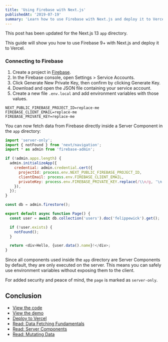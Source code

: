 ```yaml
---
title: 'Using Firebase with Next.js'
publishedAt: '2019-07-19'
summary: 'Learn how to use Firebase with Next.js and deploy it to Vercel.'
---
```


<Callout emoji="💡">

This post has been updated for the Next.js 13 `app` directory.

</Callout>

This guide will show you how to use Firebase 9+ with Next.js and deploy it to Vercel.

### Connecting to Firebase

1. Create a project in [Firebase](https://firebase.google.com/docs/firestore/quickstart).
1. In the Firebase console, open Settings > Service Accounts.
1. Click Generate New Private Key, then confirm by clicking Generate Key.
1. Download and open the JSON file containing your service account.
1. Create a new file `.env.local` and add environment variables with those values.

```bash: title=".env.local"
NEXT_PUBLIC_FIREBASE_PROJECT_ID=replace-me
FIREBASE_CLIENT_EMAIL=replace-me
FIREBASE_PRIVATE_KEY=replace-me
```

You can now fetch data from Firebase directly inside a Server Component in the `app` directory:

```js title="app/page.tsx"
import 'server-only';
import { notFound } from 'next/navigation';
import * as admin from 'firebase-admin';

if (!admin.apps.length) {
  admin.initializeApp({
    credential: admin.credential.cert({
      projectId: process.env.NEXT_PUBLIC_FIREBASE_PROJECT_ID,
      clientEmail: process.env.FIREBASE_CLIENT_EMAIL,
      privateKey: process.env.FIREBASE_PRIVATE_KEY.replace(/\\n/g, '\n'),
    }),
  });
}

const db = admin.firestore();

export default async function Page() {
  const user = await db.collection('users').doc('felippewick').get();

  if (!user.exists) {
    notFound();
  }

  return <div>Hello, {user.data().name}!</div>;
}
```

Since all components used inside the `app` directory are Server Components by default, they are only executed on the server. This means you can safely use environment variables without exposing them to the client.

For added security and peace of mind, the `page` is marked as `server-only`.

## Conclusion

- [View the code](https://github.com/felippewick/nextjs-vercel-firebase)
- [View the demo](https://nextjs-vercel-firebase.vercel.app/)
- [Deploy to Vercel](https://vercel.com/new/clone?repository-url=https%3A%2F%2Fgithub.com%2Ffelippewick%2Fnextjs-vercel-firebase&env=NEXT_PUBLIC_FIREBASE_PROJECT_ID,FIREBASE_CLIENT_EMAIL,FIREBASE_PRIVATE_KEY&project-name=nextjs-firebase&repo-name=nextjs-firebase)
- [Read: Data Fetching Fundamentals](https://beta.nextjs.org/docs/data-fetching/fundamentals)
- [Read: Server Components](https://beta.nextjs.org/docs/rendering/server-and-client-components)
- [Read: Mutating Data](https://beta.nextjs.org/docs/data-fetching/mutating)
